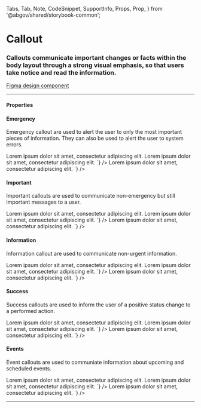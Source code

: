   Tabs,
  Tab,
  Note,
  CodeSnippet,
  SupportInfo,
  Props,
  Prop,
} from '@abgov/shared/storybook-common';

<Meta title="Components/Callout" />

# Callout

### Callouts communicate important changes or facts within the body layout through a strong visual emphasis, so that users take notice and read the information.

[Figma design component](https://www.figma.com/file/3pb2IK8s2QUqWieH79KdN7/Components---DIO-DS?node-id=434%3A14140)

---

#### Properties

<Props>
  <Prop
    name="type"
    type="emergency | important | information | event | success"
    required="true"
    description="Sets the callout color and side icon"
  />
  <Prop
    name="heading"
    type="string"
    description="Callout heading text"
  />
</Props>

#### Emergency

Emergency callout are used to alert the user to only the most important pieces of information.
They can also be used to alert the user to system errors.

<Story name="Emergency">
  <GoACallout type="emergency" heading="Emergency callout">
    Lorem ipsum dolor sit amet, consectetur adipiscing elit.
  </GoACallout>
</Story>

<Tabs>
  <Tab label="Web Component" hidden={true}>
    <CodeSnippet
      lang="html"
      code={`
      <goa-callout type="emergency" heading="Emergency callout">
        Lorem ipsum dolor sit amet, consectetur adipiscing elit.
      </goa-callout>
    `}
    />
  </Tab>
  <Tab label="Angular">
    <CodeSnippet
      lang="html"
      code={`
      <goa-callout type="emergency" heading="Emergency callout">
        Lorem ipsum dolor sit amet, consectetur adipiscing elit.
      </goa-callout>
    `}
    />
  </Tab>
  <Tab label="React">
    <CodeSnippet
      lang="jsx"
      code={`
      <GoACallout type="emergency" heading="Emergency callout">
        Lorem ipsum dolor sit amet, consectetur adipiscing elit.
      </GoACallout>
    `}
    />
  </Tab>
</Tabs>

#### Important

Important callouts are used to communicate non-emergency but still important messages to a user.

<Story name="Important">
  <GoACallout type="important" heading="Important callout">
    Lorem ipsum dolor sit amet, consectetur adipiscing elit.
  </GoACallout>
</Story>

<Tabs>
  <Tab label="Web Component" hidden={true}>
    <CodeSnippet
      lang="html"
      code={`
      <goa-callout type="important" heading="Important callout">
        Lorem ipsum dolor sit amet, consectetur adipiscing elit.
      </goa-callout>
    `}
    />
  </Tab>
  <Tab label="Angular">
    <CodeSnippet
      lang="html"
      code={`
      <goa-callout type="important" heading="Important callout">
        Lorem ipsum dolor sit amet, consectetur adipiscing elit.
      </goa-callout>
    `}
    />
  </Tab>
  <Tab label="React">
    <CodeSnippet
      lang="jsx"
      code={`
      <GoACallout type="important" heading="Important callout">
        Lorem ipsum dolor sit amet, consectetur adipiscing elit.
      </GoACallout>
    `}
    />
  </Tab>
</Tabs>

#### Information

Information callout are used to communicate non-urgent information.

<Story name="Information">
  <GoACallout type="information" heading="Information callout">
    Lorem ipsum dolor sit amet, consectetur adipiscing elit.
  </GoACallout>
</Story>

<Tabs>
  <Tab label="Web Component" hidden={true}>
    <CodeSnippet
      lang="html"
      code={`
      <goa-callout type="information" heading="Information callout">
        Lorem ipsum dolor sit amet, consectetur adipiscing elit.
      </goa-callout>
    `}
    />
  </Tab>
  <Tab label="Angular">
    <CodeSnippet
      lang="html"
      code={`
      <goa-callout type="information" heading="Information callout">
        Lorem ipsum dolor sit amet, consectetur adipiscing elit.
      </goa-callout>
    `}
    />
  </Tab>
  <Tab label="React">
    <CodeSnippet
      lang="jsx"
      code={`
      <GoACallout type="information" heading="Information callout">
        Lorem ipsum dolor sit amet, consectetur adipiscing elit.
      </GoACallout>
    `}
    />
  </Tab>
</Tabs>

#### Success

Success callouts are used to inform the user of a positive status change to a performed action.

<Story name="Success">
  <GoACallout type="success" heading="Success callout">
    Lorem ipsum dolor sit amet, consectetur adipiscing elit.
  </GoACallout>
</Story>

<Tabs>
  <Tab label="Web Component" hidden={true}>
    <CodeSnippet
      lang="html"
      code={`
      <goa-callout type="success" heading="Success callout">
        Lorem ipsum dolor sit amet, consectetur adipiscing elit.
      </goa-callout>
    `}
    />
  </Tab>
  <Tab label="Angular">
    <CodeSnippet
      lang="html"
      code={`
      <goa-callout type="success" heading="Success callout">
        Lorem ipsum dolor sit amet, consectetur adipiscing elit.
      </goa-callout>
    `}
    />
  </Tab>
  <Tab label="React">
    <CodeSnippet
      lang="jsx"
      code={`
      <GoACallout type="success" heading="Success callout">
        Lorem ipsum dolor sit amet, consectetur adipiscing elit.
      </GoACallout>
    `}
    />
  </Tab>
</Tabs>

#### Events

Event callouts are used to communiate information about upcoming and scheduled events.

<Story name="Events">
  <GoACallout type="event" heading="Event callout">
    Lorem ipsum dolor sit amet, consectetur adipiscing elit.
  </GoACallout>
</Story>

<Tabs>
  <Tab label="Web Component" hidden={true}>
    <CodeSnippet
      lang="html"
      code={`
      <goa-callout type="event" heading="Event callout">
        Lorem ipsum dolor sit amet, consectetur adipiscing elit.
      </goa-callout>
    `}
    />
  </Tab>
  <Tab label="Angular">
    <CodeSnippet
      lang="html"
      code={`
      <goa-callout type="event" heading="Event callout">
        Lorem ipsum dolor sit amet, consectetur adipiscing elit.
      </goa-callout>
    `}
    />
  </Tab>
  <Tab label="React">
    <CodeSnippet
      lang="jsx"
      code={`
      <GoACallout type="event" heading="Event callout">
        Lorem ipsum dolor sit amet, consectetur adipiscing elit.
      </GoACallout>
    `}
    />
  </Tab>
</Tabs>

---

<SupportInfo />
